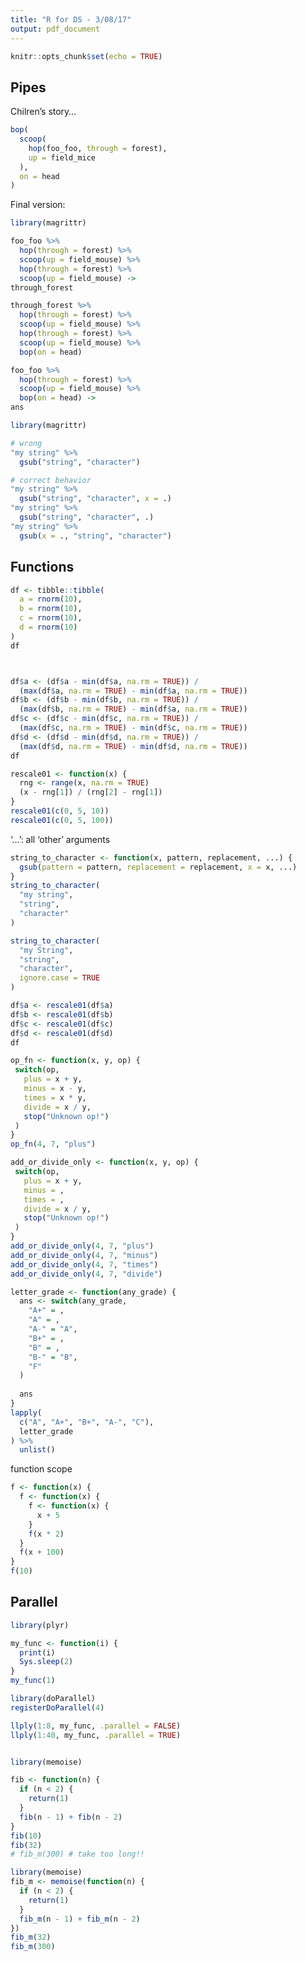 ```yaml
---
title: "R for DS - 3/08/17"
output: pdf_document
---
```


```r
knitr::opts_chunk$set(echo = TRUE)
```

## Pipes

Chilren's story...
```r
bop(
  scoop(
    hop(foo_foo, through = forest),
    up = field_mice
  ), 
  on = head
)
```

Final version:
```r
library(magrittr)

foo_foo %>%
  hop(through = forest) %>%
  scoop(up = field_mouse) %>%
  hop(through = forest) %>%
  scoop(up = field_mouse) ->
through_forest 

through_forest %>%
  hop(through = forest) %>%
  scoop(up = field_mouse) %>%
  hop(through = forest) %>%
  scoop(up = field_mouse) %>%
  bop(on = head)

foo_foo %>%
  hop(through = forest) %>%
  scoop(up = field_mouse) %>%
  bop(on = head) ->
ans
```

```r
library(magrittr)

# wrong
"my string" %>%
  gsub("string", "character")

# correct behavior
"my string" %>%
  gsub("string", "character", x = .)
"my string" %>%
  gsub("string", "character", .)
"my string" %>%
  gsub(x = ., "string", "character")

```


## Functions

```r
df <- tibble::tibble(
  a = rnorm(10),
  b = rnorm(10),
  c = rnorm(10),
  d = rnorm(10)
)
df



df$a <- (df$a - min(df$a, na.rm = TRUE)) / 
  (max(df$a, na.rm = TRUE) - min(df$a, na.rm = TRUE))
df$b <- (df$b - min(df$b, na.rm = TRUE)) / 
  (max(df$b, na.rm = TRUE) - min(df$a, na.rm = TRUE))
df$c <- (df$c - min(df$c, na.rm = TRUE)) / 
  (max(df$c, na.rm = TRUE) - min(df$c, na.rm = TRUE))
df$d <- (df$d - min(df$d, na.rm = TRUE)) / 
  (max(df$d, na.rm = TRUE) - min(df$d, na.rm = TRUE))
df
```

```r
rescale01 <- function(x) {
  rng <- range(x, na.rm = TRUE)
  (x - rng[1]) / (rng[2] - rng[1])
}
rescale01(c(0, 5, 10))
rescale01(c(0, 5, 100))
```


'...': all 'other' arguments

```r
string_to_character <- function(x, pattern, replacement, ...) {
  gsub(pattern = pattern, replacement = replacement, x = x, ...)
}
string_to_character(
  "my string",
  "string",
  "character"
)

string_to_character(
  "my String",
  "string",
  "character",
  ignore.case = TRUE
)

```


```r
df$a <- rescale01(df$a)
df$b <- rescale01(df$b)
df$c <- rescale01(df$c)
df$d <- rescale01(df$d)
df
```



```r
op_fn <- function(x, y, op) {
 switch(op,
   plus = x + y,
   minus = x - y,
   times = x * y,
   divide = x / y,
   stop("Unknown op!")
 )
}
op_fn(4, 7, "plus")

add_or_divide_only <- function(x, y, op) {
 switch(op,
   plus = x + y,
   minus = ,
   times = ,
   divide = x / y,
   stop("Unknown op!")
 )
}
add_or_divide_only(4, 7, "plus")
add_or_divide_only(4, 7, "minus")
add_or_divide_only(4, 7, "times")
add_or_divide_only(4, 7, "divide")

letter_grade <- function(any_grade) {
  ans <- switch(any_grade, 
    "A+" = ,
    "A" = ,
    "A-" = "A",
    "B+" = ,
    "B" = ,
    "B-" = "B",
    "F"
  )
  
  ans
}
lapply(
  c("A", "A+", "B+", "A-", "C"), 
  letter_grade
) %>% 
  unlist()
```


function scope

```r
f <- function(x) {
  f <- function(x) {
    f <- function(x) {
      x + 5
    }
    f(x * 2)
  }
  f(x + 100)
}
f(10)

```



## Parallel

```r
library(plyr)

my_func <- function(i) {
  print(i)
  Sys.sleep(2)
}
my_func(1)

library(doParallel)
registerDoParallel(4)

llply(1:8, my_func, .parallel = FALSE)
llply(1:40, my_func, .parallel = TRUE)


library(memoise)

fib <- function(n) {
  if (n < 2) {
    return(1)
  }
  fib(n - 1) + fib(n - 2)
}
fib(10)
fib(32)
# fib_m(300) # take too long!!

library(memoise)
fib_m <- memoise(function(n) {
  if (n < 2) {
    return(1)
  }
  fib_m(n - 1) + fib_m(n - 2)
})
fib_m(32)
fib_m(300)
```